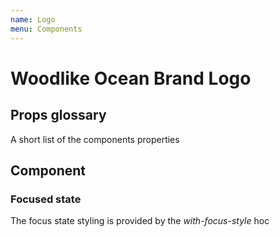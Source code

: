 ```yaml
---
name: Logo
menu: Components
---
```



# Woodlike Ocean Brand Logo

## Props glossary
A short list of the components properties
<Props of={LogoBase} />

## Component
<Playground>
  <Logo
    href="#"
    title="Woodlike Ocean - Sustainable Swimwear crafted from ocean recovered fishing nets"
    desc="The Woodlike Ocean logo represents the moving water waves made by a drop of water"
  />

</Playground>

### Focused state
The focus state styling is provided by the _with-focus-style_ hoc
<Playground>
  <Logo href="#" title="demo title" desc="desc" isFocused={true} />
</Playground>
